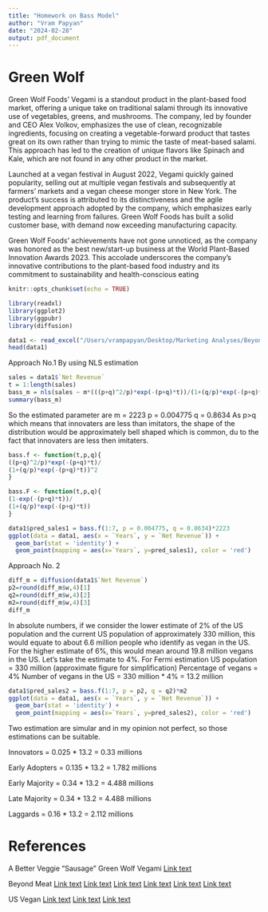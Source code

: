 ```yaml
---
title: "Homework on Bass Model"
author: "Vram Papyan"
date: "2024-02-28"
output: pdf_document
---
```

# **Green Wolf**

Green Wolf Foods' Vegami is a standout product in the plant-based food market, offering a unique take on traditional salami through its innovative use of vegetables, greens, and mushrooms. The company, led by founder and CEO Alex Volkov, emphasizes the use of clean, recognizable ingredients, focusing on creating a vegetable-forward product that tastes great on its own rather than trying to mimic the taste of meat-based salami. This approach has led to the creation of unique flavors like Spinach and Kale, which are not found in any other product in the market​​.

Launched at a vegan festival in August 2022, Vegami quickly gained popularity, selling out at multiple vegan festivals and subsequently at farmers' markets and a vegan cheese monger store in New York. The product's success is attributed to its distinctiveness and the agile development approach adopted by the company, which emphasizes early testing and learning from failures. Green Wolf Foods has built a solid customer base, with demand now exceeding manufacturing capacity​​.

Green Wolf Foods' achievements have not gone unnoticed, as the company was honored as the best new/start-up business at the World Plant-Based Innovation Awards 2023. This accolade underscores the company's innovative contributions to the plant-based food industry and its commitment to sustainability and health-conscious eating

```r
knitr::opts_chunk$set(echo = TRUE)
```
```r
library(readxl)
library(ggplot2)
library(ggpubr)
library(diffusion)
```

```r
data1 <- read_excel("/Users/vrampapyan/Desktop/Marketing Analyses/Beyond Meat.xlsx")
head(data1)

```
Approach No.1 
By using NLS estimation
```r
sales = data1$`Net Revenue`
t = 1:length(sales)
bass_m = nls(sales ~ m*(((p+q)^2/p)*exp(-(p+q)*t))/(1+(q/p)*exp(-(p+q)*t))^2, start=c(list(m=sum(sales),p=0.02,q=0.4)))
summary(bass_m)
```
So the estimated parameter are 
m = 2223
p = 0.004775
q = 0.8634
As p>q which means that innovaters are less than imitators, the shape of the distribution would be approximately bell shaped which is common, du to the fact that innovaters are less then imitaters.
```r
bass.f <- function(t,p,q){
((p+q)^2/p)*exp(-(p+q)*t)/
(1+(q/p)*exp(-(p+q)*t))^2
}

bass.F <- function(t,p,q){
(1-exp(-(p+q)*t))/
(1+(q/p)*exp(-(p+q)*t))
}

```

```r
data1$pred_sales1 = bass.f(1:7, p = 0.004775, q = 0.8634)*2223
ggplot(data = data1, aes(x = `Years`, y = `Net Revenue`)) +
  geom_bar(stat = 'identity') +
  geom_point(mapping = aes(x=`Years`, y=pred_sales1), color = 'red')
```
Approach No. 2


```r
diff_m = diffusion(data1$`Net Revenue`)
p2=round(diff_m$w,4)[1]
q2=round(diff_m$w,4)[2]
m2=round(diff_m$w,4)[3]
diff_m
```

In absolute numbers, if we consider the lower estimate of 2% of the US population and the current US population of approximately 330 million, this would equate to about 6.6 million people who identify as vegan in the US. For the higher estimate of 6%, this would mean around 19.8 million vegans in the US. Let's take the estimate to 4%.
For Fermi estimation 
US population = 330 million (approximate figure for simplification)
Percentage of vegans = 4%
Number of vegans in the US = 330 million * 4% = 13.2 million

```r
data1$pred_sales2 = bass.f(1:7, p = p2, q = q2)*m2
ggplot(data = data1, aes(x = `Years`, y = `Net Revenue`)) +
  geom_bar(stat = 'identity') +
  geom_point(mapping = aes(x=`Years`, y=pred_sales2), color = 'red')
```
Two estimation are simular and in my opinion not perfect, so those estimations can be suitable.

Innovators = 0.025 * 13.2 = 0.33 millions

Early Adopters = 0.135 * 13.2 = 1.782 millions

Early Majority = 0.34 * 13.2 = 4.488 millions

Late Majority =  0.34 * 13.2 = 4.488 millions

Laggards = 0.16 * 13.2 = 2.112 millions


# **References**

A Better Veggie “Sausage” Green Wolf Vegami
[Link text](https://time.com/collection/best-inventions-2023/6327196/green-wolf-vegami/)

Beyond Meat
[Link text](https://www.beyondmeat.com/en-US/)
[Link text](https://www.statista.com/statistics/1067480/revenue-of-beyond-meat-worldwide/)
[Link text](https://www.statista.com/forecasts/1304976/beyond-meat-meat-substitutes-brand-profile-in-the-united-states)
[Link text](https://www.statista.com/statistics/1067536/revenue-of-beyond-meat-worldwide-by-distribution-channel/)
[Link text](https://www.statista.com/statistics/1067583/adjusted-ebitda-of-beyond-meat-worldwide/)
[Link text](https://www.statista.com/statistics/1067481/gross-profit-of-beyond-meat/)

US Vegan 
[Link text](https://veganbits.com/vegan-demographics/)
[Link text](https://news.gallup.com/poll/510038/identify-vegetarian-vegan.aspx)
[Link text](https://animalcharityevaluators.org/blog/is-the-percentage-of-vegetarians-and-vegans-in-the-u-s-increasing/)


